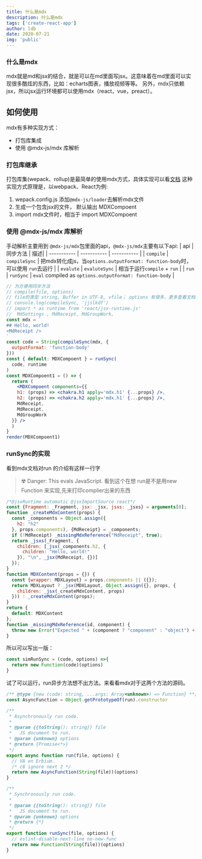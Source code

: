```yaml
---
title: 什么是mdx
description: 什么是mdx
tags: ['create-react-app']
author: ldb
date: 2020-07-21
img: 'public'
---
```


### 什么是mdx
mdx就是md和jsx的结合，就是可以在md里面写jsx。这意味着在md里面可以实现很多酷炫的东西，比如：echarts图表，播放视频等等。
另外，mdx只依赖jsx，所以jsx运行环境都可以使用mdx（react，vue，preact）。

## 如何使用
mdx有多种实现方式：
- 打包库集成
- 使用 @mdx-js/mdx 库解析

### 打包库继承

打包库集(wepack、rollup)是最简单的使用mdx方式，具体实现可以看[文档](https://mdxjs.com/docs/getting-started)
这种实现方式原理是，以webpack、React为例:
1. wepack.config.js 添加`@mdx-js/loader`去解析mdx文件
2. 生成一个包含jsx的文件， 默认输出 MDXCompoent
3. import mdx文件时，相当于 import MDXCompoent

### 使用 @mdx-js/mdx 库解析
手动解析主要用到 `@mdx-js/mdx`包里面的api，`@mdx-js/mdx`主要有以下api:
| api      | 同步方法 | 描述|
| ----------- | ----------- | ----------- |
| `compile`      | `compileSync`   | 把mdx转化成js，当`options.outputFormat: function-body`时， 可以使用 `run`去运行 |
| `evalute`   | `evaluteSync`        | 相当于运行`compile` + `run`  |
| `run` | `runSync` | `eval` compiled as `options.outputFormat: function-body`   |

```jsx manual=true
// 为方便用同步方法
// compile(file, options)
// file的类型 string, Buffer in UTF-8, vfile； options 有很多，更多查看文档
// console.log(compileSync, 'jjslkdf')
// import * as runtime from 'react/jsx-runtime.js'
//  MdSettings , MdReceipt, MdGroupWork,
const mdx = `
## Hello, world!
<MdReceipt />
`
const code = String(compileSync(mdx, {
  outputFormat: 'function-body'
}))
const { default: MDXCompoent } = runSync(
  code, runtime
)
const MDXCompoent1 = () => {
  return (
    <MDXCompoent components={{
    h1: (props) => <chakra.h1 apply='mdx.h1' {...props} />,
    h2: (props) => <chakra.h2 apply='mdx.h1' {...props} />,
    MdReceipt,
    MdReceipt,
    MdGroupWork
  }} />
  )
}
render(MDXCompoent1)

```
### runSync的实现
看到mdx文档对run 的介绍有这样一行字
> ☢️ Danger: This evals JavaScript.
看到这个在想 run是不是用new Function 来实现,先来打印complier出来的东西

```js
/*@jsxRuntime automatic @jsxImportSource react*/
const {Fragment: _Fragment, jsx: _jsx, jsxs: _jsxs} = arguments[0];
function _createMdxContent(props) {
  const _components = Object.assign({
    h2: "h2"
  }, props.components), {MdReceipt} = _components;
  if (!MdReceipt) _missingMdxReference("MdReceipt", true);
  return _jsxs(_Fragment, {
    children: [_jsx(_components.h2, {
      children: "Hello, world!"
    }), "\n", _jsx(MdReceipt, {})]
  });
}
function MDXContent(props = {}) {
  const {wrapper: MDXLayout} = props.components || ({});
  return MDXLayout ? _jsx(MDXLayout, Object.assign({}, props, {
    children: _jsx(_createMdxContent, props)
  })) : _createMdxContent(props);
}
return {
  default: MDXContent
};
function _missingMdxReference(id, component) {
  throw new Error("Expected " + (component ? "component" : "object") + " `" + id + "` to be defined: you likely forgot to import, pass, or provide it.");
}
```
所以可以写出一版：
```js
const simRunSync = (code, options) =>{
  return new Function(code)(options)
} 
```
试了可以运行，run异步方法想不出方法。来看看mdx对于这两个方法的源码。
```js
/** @type {new (code: string, ...args: Array<unknown>) => Function} **/
const AsyncFunction = Object.getPrototypeOf(run).constructor

/**
 * Asynchronously run code.
 *
 * @param {{toString(): string}} file
 *   JS document to run.
 * @param {unknown} options
 * @return {Promise<*>}
 */
export async function run(file, options) {
  // V8 on Erbium.
  /* c8 ignore next 2 */
  return new AsyncFunction(String(file))(options)
}

/**
 * Synchronously run code.
 *
 * @param {{toString(): string}} file
 *   JS document to run.
 * @param {unknown} options
 * @return {*}
 */
export function runSync(file, options) {
  // eslint-disable-next-line no-new-func
  return new Function(String(file))(options)
}
```
